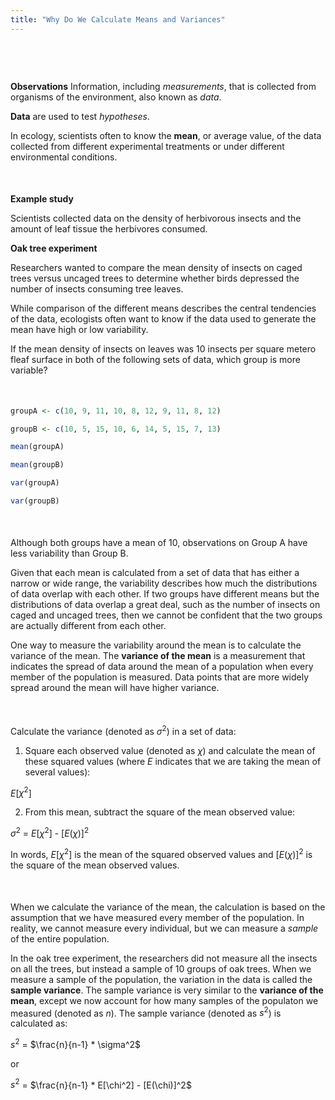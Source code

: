 ```yaml
---
title: "Why Do We Calculate Means and Variances"
---
```


<div style = "margin-bottom:75px;">

</div>

<div style = "margin-bottom:50px;">

**Observations** Information, including *measurements*, that is collected from organisms of the environment, also known as *data*.

**Data** are used to test *hypotheses*.

In ecology, scientists often to know the **mean**, or average value, of the data collected from different experimental treatments or under different environmental conditions.  

</div>

<div style = "margin-bottom:50px;">

**Example study** 

Scientists collected data on the density of herbivorous insects and the amount of leaf tissue the herbivores consumed.

**Oak tree experiment**

Researchers wanted to compare the mean density of insects on caged trees versus uncaged trees to determine whether birds depressed the number of insects consuming tree leaves.

While comparison of the different means describes the central tendencies of the data,
ecologists often want to know if the data used to generate the mean have high or low variability.

If the mean density of insects on leaves was 10 insects per square metero fleaf surface in both of the following sets of data, which group is more variable?

</div>

<div style = "margin-bottom:50px;">
```r
groupA <- c(10, 9, 11, 10, 8, 12, 9, 11, 8, 12)

groupB <- c(10, 5, 15, 10, 6, 14, 5, 15, 7, 13)

mean(groupA)

mean(groupB)

var(groupA)

var(groupB)
```
</div>

<div style = "margin-bottom:50px;">

Although both groups have a mean of 10, observations on Group A have less variability than Group B.

Given that each mean is calculated from a set of data that has either a narrow or wide range, 
the variability describes how much the distributions of data overlap with each other. If two groups 
have different means but the distributions of data overlap a great deal, such as the number of insects on 
caged and uncaged trees, then we cannot be confident that the two groups are actually different from each other. 

One way to measure the variability around the mean is to calculate the variance of the mean. 
The **variance of the mean** is a measurement that indicates the spread of data around the mean of a population 
when every member of the population is measured. Data points that are more widely spread around the mean will 
have higher variance. 

</div>

<div style = "margin-bottom:50px;">

Calculate the variance (denoted as $\sigma^2$) in a set of data:

1. Square each observed value (denoted as $\chi$) and calculate the mean of these squared values (where *E* indicates that we are taking the mean of several values):

$E$[$\chi^2$]

2. From this mean, subtract the square of the mean observed value:

$\sigma^2$ = $E$[$\chi^2$] - [$E$($\chi$)]$^2$

In words, $E$[$\chi^2$] is the mean of the squared observed values and [$E$($\chi$)]$^2$ is the square of the mean observed values.

</div>

<div style = "margin-bottom:50px;">

When we calculate the variance of the mean, the calculation is based on the assumption that we have measured every member of the population. In reality, we cannot measure every individual, but we can measure a *sample* of the entire population.

In the oak tree experiment, the researchers did not measure all the insects on all the trees, but instead a sample of 10 groups of oak trees.
When we measure a sample of the population, the variation in the data is called the **sample variance**. The sample variance is very similar to the **variance of the mean**, except we now account for how many samples of the populaton we measured (denoted as $n$). The sample variance (denoted as $s^2$) is calculated as:

$s^2$ = $\frac{n}{n-1} * \sigma^2$

or 

$s^2$ = $\frac{n}{n-1} * E[\chi^2] - [E(\chi)]^2$

</div>

















